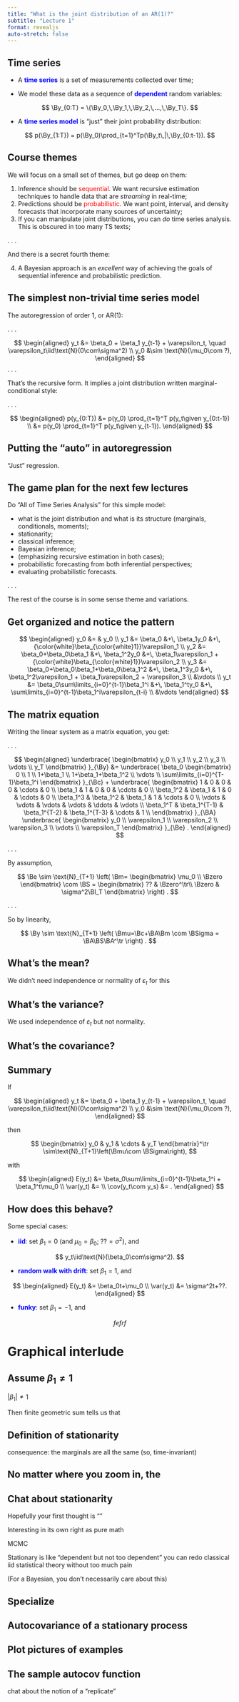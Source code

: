```yaml
---
title: "What is the joint distribution of an AR(1)?"
subtitle: "Lecture 1"
format: revealjs
auto-stretch: false
---
```


## Time series {.medium}

- A [**time series**]{style="color:blue;"} is a set of measurements collected over time;

- We model these data as a sequence of [**dependent**]{style="color:blue;"} random variables:

$$
\By_{0:T} = \{\By_0,\,\By_1,\,\By_2,\,...,\,\By_T\}.
$$

- A [**time series model**]{style="color:blue;"} is "just" their joint probability distribution:

$$
p(\By_{1:T}) = p(\By_0)\prod_{t=1}^Tp(\By_t\,|\,\By_{0:t-1}).
$$

## Course themes

We will focus on a small set of themes, but go deep on them: 

::: incremental
1. Inference should be [sequential]{style="color:red;"}. We want recursive estimation techniques to handle data that are *streaming* in real-time;
1. Predictions should be [probabilistic]{style="color:red;"}. We want point, interval, and density forecasts that incorporate many sources of uncertainty;
1. If you can manipulate joint distributions, you can *do* time series analysis. This is obscured in too many TS texts;
:::

. . .

And there is a secret fourth theme:

::: incremental
4. A Bayesian approach is an *excellent* way of achieving the goals of sequential inference and probabilistic prediction.
:::

## The simplest non-trivial time series model

The autoregression of order 1, or AR(1):

. . .

$$
\begin{aligned}
y_t
&=
\beta_0
+
\beta_1
y_{t-1}
+
\varepsilon_t,
\quad
\varepsilon_t\iid\text{N}(0\com\sigma^2)
\\
y_0
&\sim
\text{N}(\mu_0\com ?),
\end{aligned}
$$
. . .

That's the recursive form. It implies a joint distribution written marginal-conditional style:

. . .

$$
\begin{aligned}
p(y_{0:T})
&=
p(y_0)
\prod_{t=1}^T
p(y_t\given y_{0:t-1})
\\
&=
p(y_0)
\prod_{t=1}^T
p(y_t\given y_{t-1}).
\end{aligned}
$$

## Putting the "auto" in autoregression

"Just" regression. 

## The game plan for the next few lectures {.medium}

Do "All of Time Series Analysis" for this simple model:

::: incremental
- what is the joint distribution and what is its structure (marginals, conditionals, moments);
- stationarity;
- classical inference;
- Bayesian inference;
- (emphasizing recursive estimation in both cases);
- probabilistic forecasting from both inferential perspectives;
- evaluating probabilistic forecasts.
:::

. . .

The rest of the course is in some sense theme and variations.

## Get organized and notice the pattern

$$
\begin{aligned}
y_0
&=
&
y_0
\\
y_1
&=
\beta_0
&+\,
\beta_1y_0
&+\,
{\color{white}\beta_{\color{white}1}}\varepsilon_1
\\
y_2
&=
\beta_0+\beta_0\beta_1
&+\,
\beta_1^2y_0
&+\,
\beta_1\varepsilon_1
+
{\color{white}\beta_{\color{white}1}}\varepsilon_2
\\
y_3
&=
\beta_0+\beta_0\beta_1+\beta_0\beta_1^2
&+\,
\beta_1^3y_0
&+\,
\beta_1^2\varepsilon_1
+
\beta_1\varepsilon_2
+
\varepsilon_3
\\
&\vdots
\\
y_t
&=
\beta_0\sum\limits_{i=0}^{t-1}\beta_1^i
&+\,
\beta_1^ty_0
&+\,
\sum\limits_{i=0}^{t-1}\beta_1^i\varepsilon_{t-i}
\\
&\vdots
\end{aligned}
$$

## The matrix equation {.small}

Writing the linear system as a matrix equation, you get:

. . .

$$
\begin{aligned}
\underbrace{
\begin{bmatrix}
y_0
\\
y_1
\\
y_2
\\
y_3
\\
\vdots
\\
y_T
\end{bmatrix}
}_{\By}
&=
\underbrace{
\beta_0
\begin{bmatrix}
0
\\
1
\\
1+\beta_1
\\
1+\beta_1+\beta_1^2
\\
\vdots
\\
\sum\limits_{i=0}^{T-1}\beta_1^i
\end{bmatrix}
}_{\Bc}
+
\underbrace{
\begin{bmatrix}
1 & 0 & 0 & 0 & \cdots & 0 \\
\beta_1 & 1 & 0 & 0 & \cdots & 0 \\
\beta_1^2 & \beta_1 & 1 & 0 & \cdots & 0 \\
\beta_1^3 & \beta_1^2 & \beta_1 & 1 & \cdots & 0 \\
\vdots & \vdots & \vdots & \vdots & \ddots & \vdots \\
\beta_1^T & \beta_1^{T-1} & \beta_1^{T-2} & \beta_1^{T-3} & \cdots & 1 \\
\end{bmatrix}
}_{\BA}
\underbrace{
\begin{bmatrix}
y_0
\\
\varepsilon_1
\\
\varepsilon_2
\\
\varepsilon_3
\\
\vdots
\\
\varepsilon_T
\end{bmatrix}
}_{\Be}
.
\end{aligned}
$$

. . .

By assumption, 

$$
\Be
\sim 
\text{N}_{T+1}
\left(
\Bm=
\begin{bmatrix}
\mu_0
\\
\Bzero
\end{bmatrix}
\com
\BS
=
\begin{bmatrix}
?? 
& 
\Bzero^\tr\\
\Bzero & \sigma^2\BI_T
\end{bmatrix}
\right)
.
$$

. . .

So by linearity, 

$$
\By
\sim 
\text{N}_{T+1}
\left(
\Bmu=\Bc+\BA\Bm
\com
\BSigma 
=
\BA\BS\BA^\tr
\right)
.
$$

## What's the mean?

We didn't need independence or normality of $\varepsilon_t$ for this

## What's the variance?

We used independence of $\varepsilon_t$ but not normality.

## What's the covariance?

## Summary {.small}

If

$$
\begin{aligned}
y_t
&=
\beta_0
+
\beta_1
y_{t-1}
+
\varepsilon_t,
\quad
\varepsilon_t\iid\text{N}(0\com\sigma^2)
\\
y_0
&\sim
\text{N}(\mu_0\com ?),
\end{aligned}
$$

then 

$$
\begin{bmatrix}
y_0 & y_1 & \cdots & y_T
\end{bmatrix}^\tr
\sim\text{N}_{T+1}\left(\Bmu\com \BSigma\right),
$$

with 

$$
\begin{aligned}
E(y_t)
&=
\beta_0\sum\limits_{i=0}^{t-1}\beta_1^i
+
\beta_1^t\mu_0
\\
\var(y_t)
&=
\\
\cov(y_t\com y_s)
&=
.
\end{aligned}
$$

## How does this behave? {.medium}

Some special cases:

- [**iid**]{style="color:blue;"}: set $\beta_1=0$ (and $\mu_0=\beta_0$; $??=\sigma^2$), and

$$
y_t\iid\text{N}(\beta_0\com\sigma^2).
$$

- [**random walk with drift**]{style="color:blue;"}: set $\beta_1=1$, and 

$$
\begin{aligned}
E(y_t)
&=
\beta_0t+\mu_0
\\
\var(y_t)
&=
\sigma^2t+??.
\end{aligned}
$$

- [**funky**]{style="color:blue;"}: set $\beta_1=-1$, and 

$$
fefrf
$$

# Graphical interlude

## Assume $\beta_1\neq 1$ 

$|\beta_1|\neq 1$ 

Then finite geometric sum tells us that 

## Definition of stationarity

consequence: the marginals are all the same (so, time-invariant)

## No matter where you zoom in, the 

## Chat about stationarity

Hopefully your first thought is ""

Interesting in its own right as pure math 

MCMC

Stationary is like "dependent but not too dependent" you can redo classical iid statistical theory without too much pain

(For a Bayesian, you don't necessarily care about this)


## Specialize

## Autocovariance of a stationary process

## Plot pictures of examples

## The sample autocov function

chat about the notion of a "replicate"


